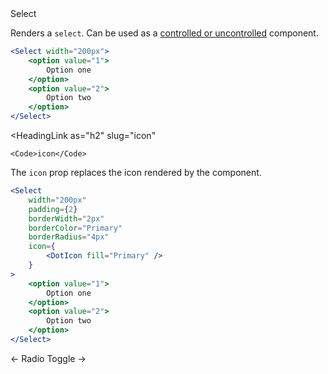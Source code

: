 <DocHeaderStack>
    <Heading as="h1">
        Select
    </Heading>
    <RepoSourceLink repo="components" href="/Select.tsx" />
    <EditDocsLink href="/components/select.mdx" />
</DocHeaderStack>

Renders a `select`. Can be used as a [controlled or uncontrolled](https://reactjs.org/docs/uncontrolled-components.html) 
component.

```jsx
<Select width="200px">
    <option value="1">
        Option one
    </option>
    <option value="2">
        Option two
    </option>
</Select>
```

<HeadingLink
    as="h2"
    slug="icon"
>
    <Code>icon</Code>
</HeadingLink>

The `icon` prop replaces the icon rendered by the component.

```jsx
<Select
    width="200px"
    padding={2}
    borderWidth="2px"
    borderColor="Primary"
    borderRadius="4px"
    icon={
        <DotIcon fill="Primary" />
    }
>
    <option value="1">
        Option one
    </option>
    <option value="2">
        Option two
    </option>
</Select>
```

<DocFooterFlex>
    <DocFooterLink href="/docs/components/radio">
        &larr; Radio
    </DocFooterLink>
    <DocFooterLink href="/docs/components/toggle">
        Toggle &rarr;
    </DocFooterLink>
</DocFooterFlex>